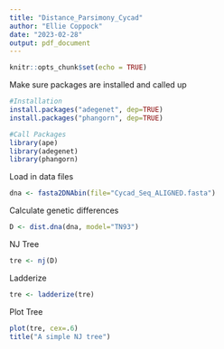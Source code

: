 ```yaml
---
title: "Distance_Parsimony_Cycad"
author: "Ellie Coppock"
date: "2023-02-28"
output: pdf_document
---
```


```r
knitr::opts_chunk$set(echo = TRUE)
```

Make sure packages are installed and called up
```r
#Installation 
install.packages("adegenet", dep=TRUE)
install.packages("phangorn", dep=TRUE)

#Call Packages
library(ape)
library(adegenet)
library(phangorn)
```

Load in data files
```r
dna <- fasta2DNAbin(file="Cycad_Seq_ALIGNED.fasta")

```

Calculate genetic differences
```r
D <- dist.dna(dna, model="TN93")
```

NJ Tree
```r
tre <- nj(D)
```

Ladderize
```r
tre <- ladderize(tre)
```

Plot Tree
```r
plot(tre, cex=.6)
title("A simple NJ tree")
```

